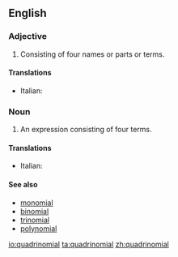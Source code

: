 ==English==

===Adjective===
{{en-adj|-}}

# Consisting of four names or parts or terms.

====Translations====
{{trans-top|consisting of four names or parts}}
* Italian: {{t|it|quadrinomiale}}
{{trans-mid}}
{{trans-bottom}}

===Noun===
{{en-noun}}

# {{context|algebra|lang=en}} An expression consisting of four terms.

====Translations====
{{trans-top|expression}}
*Italian: {{t|it|quadrinomio|m}}
{{trans-mid}}
{{trans-bottom}}

====See also====
*[[monomial]]
*[[binomial]]
*[[trinomial]]
*[[polynomial]]

[[io:quadrinomial]]
[[ta:quadrinomial]]
[[zh:quadrinomial]]